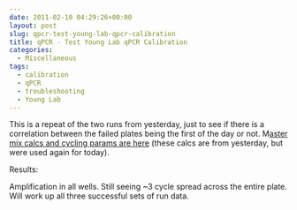 ```yaml
---
date: 2011-02-10 04:29:26+00:00
layout: post
slug: qpcr-test-young-lab-qpcr-calibration
title: qPCR - Test Young Lab qPCR Calibration
categories:
  - Miscellaneous
tags:
  - calibration
  - qPCR
  - troubleshooting
  - Young Lab
---
```


This is a repeat of the two runs from yesterday, just to see if there is a correlation between the failed plates being the first of the day or not. M[aster mix calcs and cycling params are here](https://eagle.fish.washington.edu/Arabidopsis/Notebook%20Workup%20Files/20110208-01.jpg) (these calcs are from yesterday, but were used again for today).

Results:

Amplification in all wells. Still seeing ~3 cycle spread across the entire plate. Will work up all three successful sets of run data.
